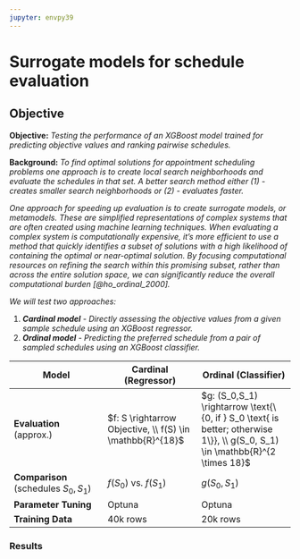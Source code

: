 ```yaml
---
jupyter: envpy39
---
```


# Surrogate models for schedule evaluation

## Objective

**Objective:** *Testing the performance of an XGBoost model trained for predicting objective values and ranking pairwise schedules.*

**Background:** *To find optimal solutions for appointment scheduling problems one approach is to create local search neighborhoods and evaluate the schedules in that set. A better search method either (1) - creates smaller search neighborhoods or (2) - evaluates faster.*

*One approach for speeding up evaluation is to create surrogate models, or metamodels. These are simplified representations of complex systems that are often created using machine learning techniques. When evaluating a complex system is computationally expensive, it's more efficient to use a method that quickly identifies a subset of solutions with a high likelihood of containing the optimal or near-optimal solution. By focusing computational resources on refining the search within this promising subset, rather than across the entire solution space, we can significantly reduce the overall computational burden [@ho_ordinal_2000].*

*We will test two approaches:*

1.  ***Cardinal model** - Directly assessing the objective values from a given sample schedule using an XGBoost regressor.*
2.  ***Ordinal model** - Predicting the preferred schedule from a pair of sampled schedules using an XGBoost classifier.*

| **Model** | **Cardinal (Regressor)** | **Ordinal (Classifier)** |
|----|----|----|
| **Evaluation** (approx.) | $f: S \rightarrow Objective, \\ f(S) \in \mathbb{R}^{18}$ | $g: (S_0,S_1) \rightarrow \text{\{0, if } S_0 \text{ is better; otherwise 1\}}, \\ g(S_0, S_1) \in \mathbb{R}^{2 \times 18}$ |
| **Comparison** (schedules $S_0, S_1$) | $f(S_0)$ vs. $f(S_1)$ | $g(S_0, S_1)$ |
| **Parameter Tuning** | Optuna | Optuna |
| **Training Data** | 40k rows | 20k rows |

### Results
